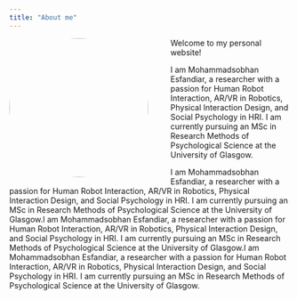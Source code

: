 ```yaml
---
title: "About me"
---
```



<img src="MyPicture.jpg" style="float: left; margin-right: 40px; border-radius: 50%; width: 250px;"/>



Welcome to my personal website! 

I am Mohammadsobhan Esfandiar, a researcher with a passion for Human Robot Interaction, AR/VR in Robotics, Physical Interaction Design, and Social Psychology in HRI. I am currently pursuing an MSc in Research Methods of Psychological Science at the University of Glasgow.


I am Mohammadsobhan Esfandiar, a researcher with a passion for Human Robot Interaction, AR/VR in Robotics, Physical Interaction Design, and Social Psychology in HRI. I am currently pursuing an MSc in Research Methods of Psychological Science at the University of Glasgow.I am Mohammadsobhan Esfandiar, a researcher with a passion for Human Robot Interaction, AR/VR in Robotics, Physical Interaction Design, and Social Psychology in HRI. I am currently pursuing an MSc in Research Methods of Psychological Science at the University of Glasgow.I am Mohammadsobhan Esfandiar, a researcher with a passion for Human Robot Interaction, AR/VR in Robotics, Physical Interaction Design, and Social Psychology in HRI. I am currently pursuing an MSc in Research Methods of Psychological Science at the University of Glasgow.
